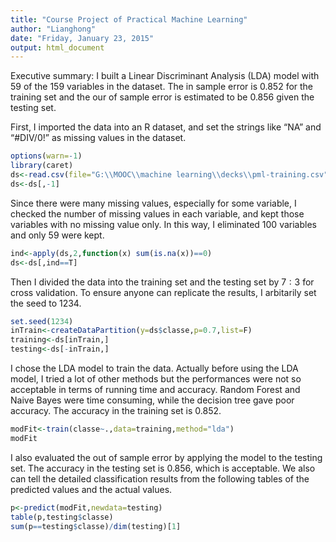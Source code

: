 ```yaml
---
title: "Course Project of Practical Machine Learning"
author: "Lianghong"
date: "Friday, January 23, 2015"
output: html_document
---
```


Executive summary: I built a Linear Discriminant Analysis (LDA) model with 59 of the 159 variables in the dataset. The in sample error is $0.852$ for the training set and the our of sample error is estimated to be $0.856$ given the testing set.

First, I imported the data into an R dataset, and set the strings like "NA" and "#DIV/0!" as missing values in the dataset.

```r
options(warn=-1)
library(caret)
ds<-read.csv(file="G:\\MOOC\\machine learning\\decks\\pml-training.csv",na.strings=c("NA","#DIV/0!",""))
ds<-ds[,-1]
```

Since there were many missing values, especially for some variable, I checked the number of missing values in each variable, and kept those variables with no missing value only. In this way, I eliminated 100 variables and only 59 were kept.

```r
ind<-apply(ds,2,function(x) sum(is.na(x))==0)
ds<-ds[,ind==T]
```

Then I divided the data into the training set and the testing set by $7:3$ for cross validation. To ensure anyone can replicate the results, I arbitarily set the seed to $1234$.

```r
set.seed(1234)
inTrain<-createDataPartition(y=ds$classe,p=0.7,list=F)
training<-ds[inTrain,]
testing<-ds[-inTrain,]
```

I chose the LDA model to train the data. Actually before using the LDA model, I tried a lot of other methods but the performances were not so acceptable in terms of running time and accuracy. Random Forest and Naive Bayes were time consuming, while the decision tree gave poor accuracy. The accuracy in the training set is $0.852$.

```r
modFit<-train(classe~.,data=training,method="lda")
modFit
```

I also evaluated the out of sample error by applying the model to the testing set. The accuracy in the testing set is $0.856$, which is acceptable. We also can tell the detailed classification results from the following tables of the predicted values and the actual values.

```r
p<-predict(modFit,newdata=testing)
table(p,testing$classe)
sum(p==testing$classe)/dim(testing)[1]
```


